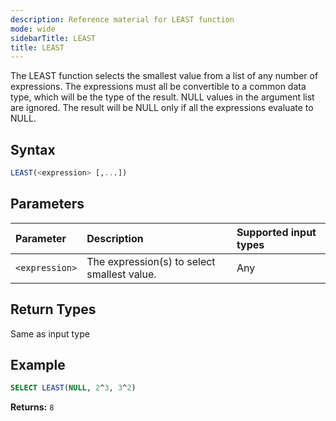 ```yaml
---
description: Reference material for LEAST function
mode: wide
sidebarTitle: LEAST
title: LEAST
---
```



The LEAST function selects the smallest value from a list of any number of expressions.
The expressions must all be convertible to a common data type, which will be the type of the result.
NULL values in the argument list are ignored. The result will be NULL only if all the expressions evaluate to NULL.

## Syntax


```sql
LEAST(<expression> [,...])
```

## Parameters


| Parameter | Description                                 |Supported input types | 
| :--------- |:--------------------------------------------|:------------|
| `<expression>` | The expression(s) to select smallest value. | Any |

## Return Types
Same as input type

## Example



```sql
SELECT LEAST(NULL, 2^3, 3^2)
```

**Returns:** `8`

